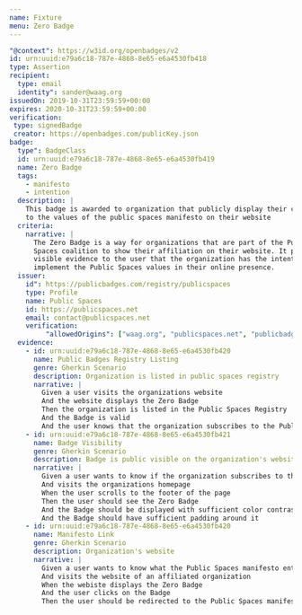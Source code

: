 ```yaml
---
name: Fixture
menu: Zero Badge
---
```


```yaml
"@context": https://w3id.org/openbadges/v2
id: urn:uuid:e79a6c18-787e-4868-8e65-e6a4530fb418
type: Assertion
recipient:
  type: email
  identity": sander@waag.org
issuedOn: 2019-10-31T23:59:59+00:00
expires: 2020-10-31T23:59:59+00:00
verification:
 type: signedBadge
 creator: https://openbadges.com/publicKey.json
badge:
  type": BadgeClass
  id: urn:uuid:e79a6c18-787e-4868-8e65-e6a4530fb419
  name: Zero Badge
  tags:
    - manifesto
    - intention
  description: |
    This badge is awarded to organization that publicly display their commitment
    to the values of the public spaces manifesto on their website
  criteria:
    narrative: |
      The Zero Badge is a way for organizations that are part of the Public
      Spaces coalition to show their affiliation on their website. It provides
      visible evidence to the user that the organization has the intention to
      implement the Public Spaces values in their online presence.
  issuer:
    id": https://publicbadges.com/registry/publicspaces
    type: Profile
    name: Public Spaces
    id: https://publicspaces.net
    email: contact@publicspaces.net
    verification:
         "allowedOrigins": ["waag.org", "publicspaces.net", "publicbadges.com"]
  evidence:
    - id: urn:uuid:e79a6c18-787e-4868-8e65-e6a4530fb420
      name: Public Badges Registry Listing
      genre: Gherkin Scenario
      description: Organization is listed in public spaces registry
      narrative: |
        Given a user visits the organizations website
        And the website displays the Zero Badge
        Then the organization is listed in the Public Spaces Registry
        And the Badge is valid
        And the user knows that the organization subscribes to the Public Spaces manifesto
    - id: urn:uuid:e79a6c18-787e-4868-8e65-e6a4530fb421
      name: Badge Visibility
      genre: Gherkin Scenario
      description: Badge is public visible on the organization's website
      narrative: |
        Given a user wants to know if the organization subscribes to the Public Spaces Manifesto
        And visits the organizations homepage
        When the user scrolls to the footer of the page
        Then the user should see the Zero Badge
        And the Badge should be displayed with sufficient color contrast
        And the Badge should have sufficient padding around it
    - id: urn:uuid:e79a6c18-787e-4868-8e65-e6a4530fb420
      name: Manifesto Link
      genre: Gherkin Scenario
      description: Organization's website
      narrative: |
        Given a user wants to know what the Public Spaces manifesto entails
        And visits the website of an affiliated organization
        When the webiste displays the Zero Badge
        And the user clicks on the Badge
        Then the user should be redirected to the Public Spaces manifesto
```